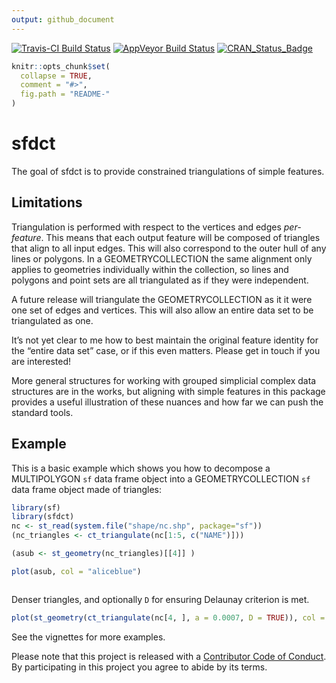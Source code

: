 ```yaml
---
output: github_document
---
```

 

<!-- README.md is generated from README.Rmd. Please edit that file -->

[![Travis-CI Build Status](https://travis-ci.org/r-gris/sfdct.svg?branch=master)](https://travis-ci.org/r-gris/sfdct)
[![AppVeyor Build Status](https://ci.appveyor.com/api/projects/status/github/r-gris/sfdct?branch=master&svg=true)](https://ci.appveyor.com/project/r-gris/sfdct)
[![CRAN_Status_Badge](http://www.r-pkg.org/badges/version/sfdct)](https://cran.r-project.org/package=sfdct)


```r
knitr::opts_chunk$set(
  collapse = TRUE,
  comment = "#>",
  fig.path = "README-"
)
```

# sfdct

The goal of sfdct is to provide constrained triangulations of simple features. 

## Limitations

Triangulation is performed with respect to the vertices and edges *per-feature*. This means that each output feature will
be composed of triangles that align to all input edges. This will also correspond to the outer hull of any lines or polygons. In a GEOMETRYCOLLECTION the same alignment only applies to geometries individually within the collection, so lines and polygons and point sets are
all triangulated as if they were independent. 

A future release will triangulate the GEOMETRYCOLLECTION as it it were one set of edges and vertices. This will also allow an entire data set
to be triangulated as one. 

It's not yet clear to me how to best maintain the original feature identity for the "entire data set" case, or if this even matters. Please get in touch if you are interested!

More general structures for working with grouped simplicial complex data structures are in the works, but aligning with simple features in this package provides a useful illustration of these nuances and how far we can push the standard tools. 


## Example

This is a basic example which shows you how to decompose a MULTIPOLYGON `sf` data frame object into a GEOMETRYCOLLECTION `sf` data frame object made of triangles:

```r
library(sf)
library(sfdct)
nc <- st_read(system.file("shape/nc.shp", package="sf"))
(nc_triangles <- ct_triangulate(nc[1:5, c("NAME")]))

(asub <- st_geometry(nc_triangles)[[4]] )

plot(asub, col = "aliceblue")



```

Denser triangles, and optionally `D` for ensuring Delaunay criterion is met. 

```r
plot(st_geometry(ct_triangulate(nc[4, ], a = 0.0007, D = TRUE)), col = "transparent")

```


See the vignettes for more examples. 



Please note that this project is released with a [Contributor Code of Conduct](CONDUCT.md). By participating in this project you agree to abide by its terms.
